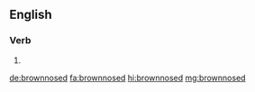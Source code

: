 ==English==

===Verb===
{{head|en|verb form}}

# {{en-past of|brownnose}}

[[de:brownnosed]]
[[fa:brownnosed]]
[[hi:brownnosed]]
[[mg:brownnosed]]